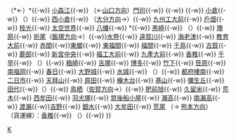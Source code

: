 {{鐵道路線
| 模板名稱 = 鹿兒島本線 (福岡地區)
| 名稱 = [[File:JR logo (kyushu).svg|25px|九州旅客鐵道|link=九州旅客鐵道]] [[鹿兒島本線]]（門司港－荒尾）（門司港－博多 [[File:JRK number JA.svg|20px]] / 博多 - 荒尾 [[File:JRK number JB.svg|20px]]）
| 代表色 = #ee3d49
| 車站列表 = [[門司港站|門司港]]{{-w}} （*<del>{{link-ja|門司埠頭站|門司埠頭駅|（貨）門司埠頭}}</del>←）*<del>{{link-ja|葛葉站|葛葉駅|（貨）葛葉}}</del>{{-w}} [[小森江站|小森江]]{{-w}} （←[[Template:山陽本線 (山口地區)|山口方向]]）[[門司站|門司]]{{-w}} {{link-ja|北九州貨運總站|北九州貨物ターミナル駅|北九州（貨）}}{{-w}} {{link-ja|東小倉站|東小倉駅|東小倉（貨）}}{{-w}} [[小倉站 (福岡縣)|小倉]]{{-w}} （{{link-ja|紫川號誌站|紫川信号場}}）{{-w}} [[西小倉站|西小倉]]{{-w}} （[[Template:日豐本線1|大分方向]]→）{{link-ja|濱小倉站|浜小倉駅|濱小倉（貨）}}{{-w}} [[九州工大前站|九州工大前]]{{-w}} [[戶畑站|戶畑]]{{-w}} [[枝光站|枝光]]{{-w}} [[太空世界站|太空世界]]{{-w}} [[八幡站 (福岡縣)|八幡]]{{-w}} *<del>{{link-ja|西八幡站|西八幡駅|（貨）西八幡}}</del>{{-w}} [[黑崎站|黑崎]]{{-w}} （{{link-ja|東折尾號誌站|東折尾信号場}}）{{-w}} [[陣原站|陣原]]{{-w}} [[折尾站|折尾]]（[[Template:筑豐本線|飯塚方向]]→）{{-w}}[[水卷站|水卷]]{{-w}} [[遠賀川站|遠賀川]]{{-w}} [[海老津站|海老津]]{{-w}} [[教育大前站|教育大前]]{{-w}} [[赤間站|赤間]]{{-w}}[[東鄉站 (日本)|東鄉]]{{-w}} [[東福間站|東福間]]{{-w}} [[福間站|福間]]{{-w}} [[千鳥站|千鳥]]{{-w}} [[古賀站|古賀]]{{-w}} [[鹿部站 (福岡縣)|鹿部]]{{-w}} [[新宮中央站|新宮中央]]{{-w}} [[福工大前站|福工大前]]{{-w}} [[九產大前站|九產大前]]{{-w}} [[香椎站|香椎]]{{-w}} [[千早站|千早]]{{-w}} （{{link-ja|千早調車場|千早操車場}}）{{-w}} [[箱崎站|箱崎]]{{-w}} [[吉塚站|吉塚]]{{-w}} [[博多站|博多]]{{-w}} [[竹下站|竹下]]{{-w}} [[笹原站|笹原]]{{-w}} [[南福岡站|南福岡]]{{-w}} [[春日站 (福岡縣)|春日]]{{-w}} [[大野城站|大野城]]{{-w}} [[水城站 (日本)|水城]]{{-w}} （{{link-ja|太宰府號誌站|大宰府信号場}}）{{-w}} [[都府樓南站|都府樓南]]{{-w}} [[二日市站|二日市]]{{-w}} [[天拜山站|天拜山]]{{-w}} [[原田站 (福岡縣)|原田]]{{-w}} [[櫸木台站|櫸木台]]{{-w}} [[基山站|基山]]{{-w}} [[彌生丘站|彌生丘]]{{-w}} [[田代站|田代]]{{-w}}（{{link-ja|鳥栖貨運總站|鳥栖貨物ターミナル駅|鳥栖貨運}}）{{-w}} [[鳥栖站|鳥栖]]（[[Template:長崎本線|佐賀方向]]→）{{-w}} [[肥前旭站|肥前旭]]{{-w}} [[久留米站|久留米]]{{-w}} [[荒木站|荒木]]{{-w}} [[西牟田站|西牟田]]{{-w}} [[羽犬塚站|羽犬塚]]{{-w}} [[筑後船小屋站|筑後船小屋]]{{-w}} [[瀨高站|瀨高]]{{-w}} [[南瀨高站|南瀨高]]{{-w}} [[渡瀨站 (福岡縣)|渡瀨]]{{-w}}[[吉野站 (福岡縣)|吉野]]{{-w}} [[銀水站|銀水]]{{-w}} [[大牟田站|大牟田]]{{-w}} [[荒尾站 (熊本縣)|荒尾]] （→ [[Template:鹿兒島本線 (熊本地區)|熊本方向]]）<br />{{link-ja|博多臨港線|博多臨港線}}（貨運線）：[[香椎站|香椎]]{{-w}} （{{link-ja|千早調車場|千早操車場}}）{{-w}} {{link-ja|福岡貨運總站|福岡貨物ターミナル駅|福岡（貨）}}
}}<noinclude>
[[Category:九州旅客鐵道路線模板|K]]
</noinclude>